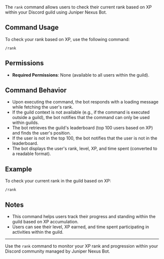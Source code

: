 The `rank` command allows users to check their current rank based on XP within your Discord guild using Juniper Nexus Bot.

## Command Usage

To check your rank based on XP, use the following command:

```
/rank
```

## Permissions

-   **Required Permissions**: None (available to all users within the guild).

## Command Behavior

-   Upon executing the command, the bot responds with a loading message while fetching the user's rank.
-   If the guild context is not available (e.g., if the command is executed outside a guild), the bot notifies that the command can only be used within guilds.
-   The bot retrieves the guild's leaderboard (top 100 users based on XP) and finds the user's position.
-   If the user is not in the top 100, the bot notifies that the user is not in the leaderboard.
-   The bot displays the user's rank, level, XP, and time spent (converted to a readable format).

## Example

To check your current rank in the guild based on XP:

```
/rank
```

## Notes

-   This command helps users track their progress and standing within the guild based on XP accumulation.
-   Users can see their level, XP earned, and time spent participating in activities within the guild.

---

Use the `rank` command to monitor your XP rank and progression within your Discord community managed by Juniper Nexus Bot.
